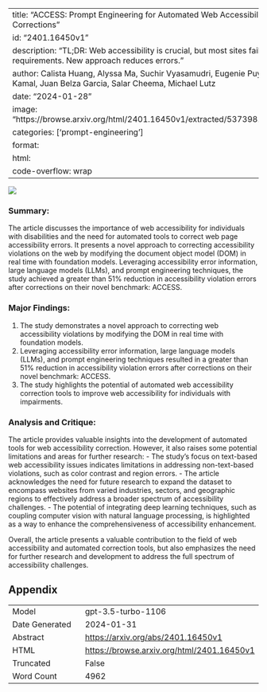 
---
title: "ACCESS: Prompt Engineering for Automated Web Accessibility Violation Corrections"
id: "2401.16450v1"
description: "TL;DR: Web accessibility is crucial, but most sites fail to meet requirements. New approach reduces errors."
author: Calista Huang, Alyssa Ma, Suchir Vyasamudri, Eugenie Puype, Sayem Kamal, Juan Belza Garcia, Salar Cheema, Michael Lutz
date: "2024-01-28"
image: "https://browse.arxiv.org/html/2401.16450v1/extracted/5373981/big_picture.png"
categories: ['prompt-engineering']
format:
  html:
    code-overflow: wrap
---

![](https://browse.arxiv.org/html/2401.16450v1/extracted/5373981/big_picture.png)

### **Summary:**
The article discusses the importance of web accessibility for individuals with disabilities and the need for automated tools to correct web page accessibility errors. It presents a novel approach to correcting accessibility violations on the web by modifying the document object model (DOM) in real time with foundation models. Leveraging accessibility error information, large language models (LLMs), and prompt engineering techniques, the study achieved a greater than 51% reduction in accessibility violation errors after corrections on their novel benchmark: ACCESS.

### Major Findings:
1. The study demonstrates a novel approach to correcting web accessibility violations by modifying the DOM in real time with foundation models.
2. Leveraging accessibility error information, large language models (LLMs), and prompt engineering techniques resulted in a greater than 51% reduction in accessibility violation errors after corrections on their novel benchmark: ACCESS.
3. The study highlights the potential of automated web accessibility correction tools to improve web accessibility for individuals with impairments.

### Analysis and Critique:
The article provides valuable insights into the development of automated tools for web accessibility correction. However, it also raises some potential limitations and areas for further research:
- The study's focus on text-based web accessibility issues indicates limitations in addressing non-text-based violations, such as color contrast and region errors.
- The article acknowledges the need for future research to expand the dataset to encompass websites from varied industries, sectors, and geographic regions to effectively address a broader spectrum of accessibility challenges.
- The potential of integrating deep learning techniques, such as coupling computer vision with natural language processing, is highlighted as a way to enhance the comprehensiveness of accessibility enhancement.

Overall, the article presents a valuable contribution to the field of web accessibility and automated correction tools, but also emphasizes the need for further research and development to address the full spectrum of accessibility challenges.

## Appendix

|          |          |
|----------|----------|
| Model     | gpt-3.5-turbo-1106       |
| Date Generated     | 2024-01-31       |
| Abstract | [https://arxiv.org/abs/2401.16450v1](https://arxiv.org/abs/2401.16450v1)        |
| HTML     | [https://browse.arxiv.org/html/2401.16450v1](https://browse.arxiv.org/html/2401.16450v1)       |
| Truncated       | False       |
| Word Count       | 4962       |